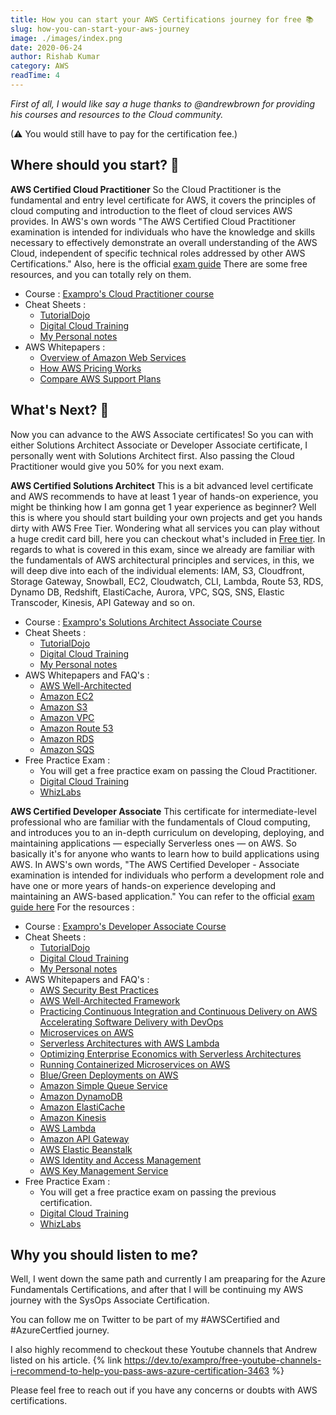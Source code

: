 ```yaml
---
title: How you can start your AWS Certifications journey for free 📚
slug: how-you-can-start-your-aws-journey
image: ./images/index.png
date: 2020-06-24
author: Rishab Kumar
category: AWS
readTime: 4
---
```


*First of all, I would like say a huge thanks to @andrewbrown for providing his courses and resources to the Cloud community.*

(⚠ You would still have to pay for the certification fee.)


## Where should you start? 🤩

**AWS Certified Cloud Practitioner**
So the Cloud Practitioner is the fundamental and entry level certificate for AWS, it covers the principles of cloud computing and introduction to the fleet of cloud services AWS provides.
In AWS's own words "The AWS Certified Cloud Practitioner examination is intended for individuals who have the knowledge and skills necessary to effectively demonstrate an overall understanding of the AWS Cloud, independent of specific technical roles addressed by other AWS Certifications."
Also, here is the official [exam guide](https://d1.awsstatic.com/training-and-certification/docs-cloud-practitioner/AWS-Certified-Cloud-Practitioner_Exam-Guide.pdf)
There are some free resources, and you can totally rely on them.
- Course : [Exampro's Cloud Practitioner course](https://youtu.be/3hLmDS179YE)
- Cheat Sheets : 
  - [TutorialDojo](https://tutorialsdojo.com/aws-cheat-sheets/)
  - [Digital Cloud Training](https://digitalcloud.training/certification-training/aws-certified-cloud-practitioner/)
  - [My Personal notes](https://rishabkumar7.github.io/CloudNotes/)
- AWS Whitepapers :  
  - [Overview of Amazon Web Services](https://d0.awsstatic.com/whitepapers/aws-overview.pdf0)
  - [How AWS Pricing Works](http://d1.awsstatic.com/whitepapers/aws_pricing_overview.pdf)
  - [Compare AWS Support Plans](https://aws.amazon.com/premiumsupport/plans/)

## What's Next? 🤔

Now you can advance to the AWS Associate certificates!
So you can with either Solutions Architect Associate or Developer Associate certificate, I personally went with Solutions Architect first. Also passing the Cloud Practitioner would give you 50% for you next exam.

**AWS Certified Solutions Architect**
This is a bit advanced level certificate and AWS recommends to have at least 1 year of hands-on experience, you might be thinking how I am gonna get 1 year experience as beginner? Well this is where you should start building your own projects and get you hands dirty with AWS Free Tier. Wondering what all services you can play without a huge credit card bill, here you can checkout what's included in [Free tier](https://aws.amazon.com/free/?all-free-tier.sort-by=item.additionalFields.SortRank&all-free-tier.sort-order=asc).
In regards to what is covered in this exam, since we already are familiar with the fundamentals of AWS architectural principles and services, in this, we will deep dive into each of the individual elements: IAM, S3, Cloudfront, Storage Gateway, Snowball, EC2, Cloudwatch, CLI, Lambda, Route 53, RDS, Dynamo DB, Redshift, ElastiCache, Aurora, VPC, SQS, SNS, Elastic Transcoder, Kinesis, API Gateway and so on.

- Course : [Exampro's Solutions Architect Associate Course](https://youtu.be/Ia-UEYYR44s)
- Cheat Sheets : 
  - [TutorialDojo](https://tutorialsdojo.com/aws-cheat-sheets/)
  - [Digital Cloud Training](https://digitalcloud.training/certification-training/aws-solutions-architect-associate/)
  - [My Personal notes](https://rishabkumar7.github.io/CloudNotes/)
- AWS Whitepapers and FAQ's :  
  - [AWS Well-Architected](https://aws.amazon.com/architecture/well-architected/) 
  - [Amazon EC2](https://aws.amazon.com/ec2/faqs/)
  - [Amazon S3](https://aws.amazon.com/s3/faqs/)
  - [Amazon VPC](https://aws.amazon.com/vpc/faqs/)
  - [Amazon Route 53](https://aws.amazon.com/route53/faqs/)
  - [Amazon RDS](https://aws.amazon.com/rds/faqs/)
  - [Amazon SQS](https://aws.amazon.com/sqs/faqs/)
- Free Practice Exam : 
  - You will get a free practice exam on passing the Cloud Practitioner.
  - [Digital Cloud Training](https://digitalcloud.training/quizzes/aws-certified-solutions-architect-associate-free-practice-questions/)
  - [WhizLabs](https://www.whizlabs.com/aws-solutions-architect-associate/free-test/)

**AWS Certified Developer Associate**
This certificate for intermediate-level professional who are familiar with the fundamentals of Cloud computing, and introduces you to an in-depth curriculum on developing, deploying, and maintaining applications — especially Serverless ones — on AWS.
So basically it's for anyone who wants to learn how to build applications using AWS.
In AWS's own words, "The AWS Certified Developer - Associate examination is intended for individuals who perform a development role and have one or more years of hands-on experience developing and maintaining an AWS-based application."
You can refer to the official [exam guide here](https://d1.awsstatic.com/training-and-certification/docs-dev-associate/AWS-Certified-Developer-Associate_Exam-Guide.pdf)
For the resources :  
- Course : [Exampro's Developer Associate Course](https://youtu.be/RrKRN9zRBWs)
- Cheat Sheets : 
  - [TutorialDojo](https://tutorialsdojo.com/aws-cheat-sheets/)
  - [Digital Cloud Training](https://digitalcloud.training/certification-training/aws-developer-associate/)
  - [My Personal notes](https://rishabkumar7.github.io/CloudNotes/)
- AWS Whitepapers and FAQ's : 
  - [AWS Security Best Practices](https://d0.awsstatic.com/whitepapers/Security/AWS_Security_Best_Practices.pdf)
  - [AWS Well-Architected Framework](https://d0.awsstatic.com/whitepapers/architecture/AWS_Well-Architected_Framework.pdf) 
  - [Practicing Continuous Integration and Continuous Delivery on AWS Accelerating Software Delivery with DevOps](https://d1.awsstatic.com/whitepapers/DevOps/practicing-continuous-integration-continuous-delivery-on-AWS.pdf)
  - [Microservices on AWS](https://d1.awsstatic.com/whitepapers/microservices-on-aws.pdf)
  - [Serverless Architectures with AWS Lambda](https://d1.awsstatic.com/whitepapers/serverless-architectures-with-aws-lambda.pdf)
  - [Optimizing Enterprise Economics with Serverless Architectures](https://d1.awsstatic.com/whitepapers/optimizing-enterprise-economics-serverless-architectures.pdf)
  - [Running Containerized Microservices on AWS](https://d1.awsstatic.com/whitepapers/DevOps/running-containerized-microservices-on-aws.pdf)
  - [Blue/Green Deployments on AWS](https://d1.awsstatic.com/whitepapers/AWS_Blue_Green_Deployments.pdf)
  - [Amazon Simple Queue Service](https://aws.amazon.com/sqs/faqs/)
  - [Amazon DynamoDB](https://aws.amazon.com/dynamodb/faqs/)
  - [Amazon ElastiCache](https://aws.amazon.com/elasticache/faqs/)
  - [Amazon Kinesis](https://aws.amazon.com/kinesis/data-streams/faqs/)
  - [AWS Lambda](https://aws.amazon.com/lambda/faqs/)
  - [Amazon API Gateway](https://aws.amazon.com/api-gateway/faqs/)
  - [AWS Elastic Beanstalk](https://aws.amazon.com/elasticbeanstalk/faqs/)
  - [AWS Identity and Access Management](https://aws.amazon.com/iam/faqs/)
  - [AWS Key Management Service](https://aws.amazon.com/kms/faqs/)
- Free Practice Exam : 
  - You will get a free practice exam on passing the previous certification.
  - [Digital Cloud Training](https://digitalcloud.training/aws-developer-associate-free-practice-exam-questions/)
  - [WhizLabs](https://www.whizlabs.com/aws-developer-associate/free-test/)

## Why you should listen to me?
Well, I went down the same path and currently I am preaparing for the Azure Fundamentals Certifications, and after that I will be continuing my AWS journey with the SysOps Associate Certification.

You can follow me on Twitter to be part of my #AWSCertified and #AzureCertfied journey.

I also highly recommend to checkout these Youtube channels that Andrew listed on his article.
{% link https://dev.to/exampro/free-youtube-channels-i-recommend-to-help-you-pass-aws-azure-certification-3463 %}


Please feel free to reach out if you have any concerns or doubts with AWS certifications.
